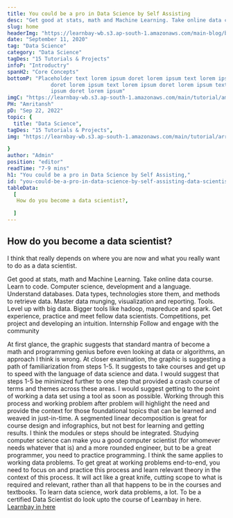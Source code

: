 ---
title: You could be a pro in Data Science by Self Assisting
desc: "Get good at stats, math and Machine Learning. Take online data course. Learn to code. Computer science, development and a language..."
slug: home
headerImg: "https://learnbay-wb.s3.ap-south-1.amazonaws.com/main-blog/blog/book.jpg"
date: "September 11, 2020"
tag: "Data Science"
category: "Data Science"
tagDes: "15 Tutorials & Projects"
infoP: "Introductry"
spanH2: "Core Concepts"
bottomP: "Placeholder text lorem ipsum doret lorem ipsum text lorem ipsum
              doret lorem ipsum text lorem ipsum doret lorem ipsum text lorem
              ipsum doret lorem ipsum"
imgC: "https://learnbay-wb.s3.ap-south-1.amazonaws.com/main/tutorial/amritansh.png"
PH: "Amritansh"
pD: "Sep 22, 2022"
topic: {
  title: "Data Science",
tagDes: "15 Tutorials & Projects",
img: "https://learnbay-wb.s3.ap-south-1.amazonaws.com/main/tutorial/arrow.png"

}
author: "Admin"
position: "editor"
readTime: "7-9 mins"
h1: "You could be a pro in Data Science by Self Assisting,"
id: "you-could-be-a-pro-in-data-science-by-self-assisting-data-scientist"
tableData:
  [
   How do you become a data scientist?,

  ]
---
## How do you become a data scientist?

I think that really depends on where you are now and what you really want to do as a data scientist.

Get good at stats, math and Machine Learning. Take online data course.
Learn to code. Computer science, development and a language.
Understand databases. Data types, technologies store them, and methods to retrieve data.
Master data munging, visualization and reporting. Tools.
Level up with big data. Bigger tools like hadoop, mapreduce and spark.
Get experience, practice and meet fellow data scientists. Competitions, pet project and developing an intuition.
Internship
Follow and engage with the community

At first glance, the graphic suggests that standard mantra of become a math and programming genius before even looking at data or algorithms, an approach I think is wrong. At closer examination, the graphic is suggesting a path of familiarization from steps 1-5. It suggests to take courses and get up to speed with the language of data science and data.
I would suggest that steps 1-5 be minimized further to one step that provided a crash course of terms and themes across these areas. I would suggest getting to the point of working a data set using a tool as soon as possible. Working through this process and working problem after problem will highlight the need and provide the context for those foundational topics that can be learned and weaved in just-in-time.
A segmented linear decomposition is great for course design and infographics, but not best for learning and getting results. I think the modules or steps should be integrated. Studying computer science can make you a good computer scientist (for whomever needs whatever that is) and a more rounded engineer, but to be a great programmer, you need to practice programming.
I think the same applies to working data problems. To get great at working problems end-to-end, you need to focus on and practice this process and learn relevant theory in the context of this process. It will act like a great knife, cutting scope to what is required and relevant, rather than all that happens to be in the courses and textbooks.
To learn data science, work data problems, a lot. To be a certified Data Scientist do look upto the course of Learnbay in here.
[ Learnbay in here](http://learnbay.co/)